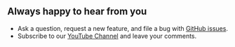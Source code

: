 
## Always happy to hear from you

- Ask a question, request a new feature, and file a bug with [GitHub issues](https://github.com/volkovlabs/business-text/issues).
- Subscribe to our [YouTube Channel](https://youtube.com/@volkovlabs) and leave your comments.

<Enterprise />
